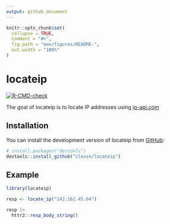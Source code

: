 ```yaml
---
output: github_document
---
```


<!-- README.md is generated from README.Rmd. Please edit that file -->

```r
knitr::opts_chunk$set(
  collapse = TRUE,
  comment = "#>",
  fig.path = "man/figures/README-",
  out.width = "100%"
)
```

# locateip

<!-- badges: start -->
[![R-CMD-check](https://github.com/clessn/ipadress/actions/workflows/R-CMD-check.yaml/badge.svg)](https://github.com/clessn/ipadress/actions/workflows/R-CMD-check.yaml)
<!-- badges: end -->

The goal of locateip is to locate IP addresses using [ip-api.com](ip-api.com)

## Installation

You can install the development version of locateip from [GitHub](https://github.com/):

```r
# install.packages("devtools")
devtools::install_github("clessn/locateip")
```

## Example

```r
library(locateip)

resp <- locate_ip("142.162.45.64")

resp |>
  httr2::resp_body_string()
```
